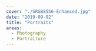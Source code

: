 ---
cover: "./SRGB8556-Enhanced.jpg"
date: "2019-09-02"
title: "Portraits"
areas:
  - Photography
  - Portraiture
---
